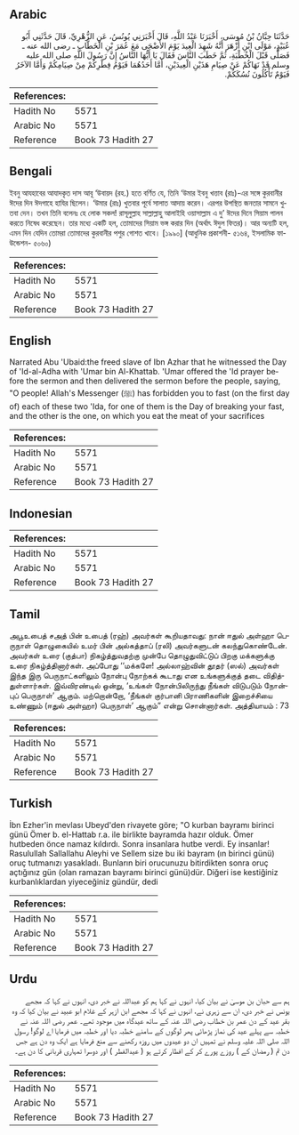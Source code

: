 ## Arabic


<div dir="rtl" lang="ar" style={{fontSize:'larger',backgroundColor:'#f8f9fa',padding:20}}>
حَدَّثَنَا حِبَّانُ بْنُ مُوسَى، أَخْبَرَنَا عَبْدُ اللَّهِ، قَالَ أَخْبَرَنِي يُونُسُ، عَنِ الزُّهْرِيِّ، قَالَ حَدَّثَنِي أَبُو عُبَيْدٍ، مَوْلَى ابْنِ أَزْهَرَ أَنَّهُ شَهِدَ الْعِيدَ يَوْمَ الأَضْحَى مَعَ عُمَرَ بْنِ الْخَطَّابِ ـ رضى الله عنه ـ فَصَلَّى قَبْلَ الْخُطْبَةِ، ثُمَّ خَطَبَ النَّاسَ فَقَالَ يَا أَيُّهَا النَّاسُ إِنَّ رَسُولَ اللَّهِ صلى الله عليه وسلم قَدْ نَهَاكُمْ عَنْ صِيَامِ هَذَيْنِ الْعِيدَيْنِ، أَمَّا أَحَدُهُمَا فَيَوْمُ فِطْرِكُمْ مِنْ صِيَامِكُمْ وَأَمَّا الآخَرُ فَيَوْمٌ تَأْكُلُونَ نُسُكَكُمْ‏.‏
</div>
<div style={{backgroundColor:'#f8f9fa',padding:20, marginBottom: 10}}><table> <thead> <tr> <th>References:</th> <th></th> </tr> </thead> <tbody><tr><td>Hadith No</td><td>5571</td></tr><tr><td>Arabic No</td><td>5571</td></tr><tr><td>Reference</td><td>Book 73 Hadith 27</td></tr></tbody></table></div>

## Bengali


<div dir="ltr" lang="bn" style={{fontSize:'larger',backgroundColor:'#f8f9fa',padding:20}}>
ইবনু আযহাবের আযাদকৃত দাস আবূ ‘উবায়দ (রহ.) হতে বর্ণিত যে, তিনি ‘উমার ইবনু খত্তাব (রাঃ)-এর সঙ্গে কুরবানীর ঈদের দিন ঈদগাহে হাযির ছিলেন। ‘উমার (রাঃ) খুতবার পূর্বে সালাত আদায় করেন। এরপর উপস্থিত জনতার সামনে খুতবা দেন। তখন তিনি বলেনঃ হে লোক সকল! রাসূলুল্লাহ সাল্লাল্লাহু আলাইহি ওয়াসাল্লাম এ দু’ ঈদের দিনে সিয়াম পালন করতে নিষেধ করেছেন। তার মধ্যে একটি হল, তোমাদের সিয়াম ভঙ্গ করার দিন (অর্থাৎ ঈদুল ফিতর)। আর অন্যটি হল, এমন দিন যেদিন তোমরা তোমাদের কুরবানীর পশুর গোশত খাবে। [১৯৯০] (আধুনিক প্রকাশনী- ৫১৬৪, ইসলামিক ফাউন্ডেশন- ৫০৬০)
</div>
<div style={{backgroundColor:'#f8f9fa',padding:20, marginBottom: 10}}><table> <thead> <tr> <th>References:</th> <th></th> </tr> </thead> <tbody><tr><td>Hadith No</td><td>5571</td></tr><tr><td>Arabic No</td><td>5571</td></tr><tr><td>Reference</td><td>Book 73 Hadith 27</td></tr></tbody></table></div>

## English


<div dir="ltr" lang="en" style={{fontSize:'larger',backgroundColor:'#f8f9fa',padding:20}}>
Narrated Abu 'Ubaid:the freed slave of Ibn Azhar that he witnessed the Day of 'Id-al-Adha with 'Umar bin Al-Khattab. 'Umar offered the 'Id prayer before the sermon and then delivered the sermon before the people, saying, "O people! Allah's Messenger (ﷺ) has forbidden you to fast (on the first day of) each of these two 'Ida, for one of them is the Day of breaking your fast, and the other is the one, on which you eat the meat of your sacrifices
</div>
<div style={{backgroundColor:'#f8f9fa',padding:20, marginBottom: 10}}><table> <thead> <tr> <th>References:</th> <th></th> </tr> </thead> <tbody><tr><td>Hadith No</td><td>5571</td></tr><tr><td>Arabic No</td><td>5571</td></tr><tr><td>Reference</td><td>Book 73 Hadith 27</td></tr></tbody></table></div>

## Indonesian


<div dir="ltr" lang="id" style={{fontSize:'larger',backgroundColor:'#f8f9fa',padding:20}}>

</div>
<div style={{backgroundColor:'#f8f9fa',padding:20, marginBottom: 10}}><table> <thead> <tr> <th>References:</th> <th></th> </tr> </thead> <tbody><tr><td>Hadith No</td><td>5571</td></tr><tr><td>Arabic No</td><td>5571</td></tr><tr><td>Reference</td><td>Book 73 Hadith 27</td></tr></tbody></table></div>

## Tamil


<div dir="ltr" lang="ta" style={{fontSize:'larger',backgroundColor:'#f8f9fa',padding:20}}>
அபூஉபைத் சஅத் பின் உபைத் (ரஹ்) அவர்கள் கூறியதாவது: நான் ஈதுல் அள்ஹா பெருநாள் தொழுகையில் உமர் பின் அல்கத்தாப் (ரலி) அவர்களுடன் கலந்துகொண்டேன். அவர்கள் உரை (குத்பா) நிகழ்த்துவதற்கு முன்பே தொழுதுவிட்டுப் பிறகு மக்களுக்கு உரை நிகழ்த்தினார்கள். அப்போது ‘‘மக்களே! அல்லாஹ்வின் தூதர் (ஸல்) அவர்கள் இந்த இரு பெருநாட்களிலும் நோன்பு நோற்கக் கூடாது என உங்களுக்குத் தடை விதித்துள்ளார்கள். இவ்விரண்டில் ஒன்று, ‘உங்கள் நோன்பிலிருந்து நீங்கள் விடுபடும் நோன்புப் பெருநாள்’ ஆகும். மற்றொன்றோ, ‘நீங்கள் குர்பானி பிராணிகளின் இறைச்சியை உண்ணும் (ஈதுல் அள்ஹா) பெருநாள்’ ஆகும்” என்று சொன்னார்கள். அத்தியாயம் : 73
</div>
<div style={{backgroundColor:'#f8f9fa',padding:20, marginBottom: 10}}><table> <thead> <tr> <th>References:</th> <th></th> </tr> </thead> <tbody><tr><td>Hadith No</td><td>5571</td></tr><tr><td>Arabic No</td><td>5571</td></tr><tr><td>Reference</td><td>Book 73 Hadith 27</td></tr></tbody></table></div>

## Turkish


<div dir="ltr" lang="tr" style={{fontSize:'larger',backgroundColor:'#f8f9fa',padding:20}}>
İbn Ezher'in mevlası Ubeyd'den rivayete göre; "O kurban bayramı birinci günü Ömer b. el-Hattab r.a. ile birlikte bayramda hazır olduk. Ömer hutbeden önce namaz kıldırdı. Sonra insanlara hutbe verdi. Ey insanlar! Rasulullah Sallallahu Aleyhi ve Sellem size bu iki bayram (ın birinci günü) oruç tutmanızı yasakladı. Bunların biri orucunuzu bitirdikten sonra oruç açtığınız gün (olan ramazan bayramı birinci günü)dür. Diğeri ise kestiğiniz kurbanlıklardan yiyeceğiniz gündür, dedi
</div>
<div style={{backgroundColor:'#f8f9fa',padding:20, marginBottom: 10}}><table> <thead> <tr> <th>References:</th> <th></th> </tr> </thead> <tbody><tr><td>Hadith No</td><td>5571</td></tr><tr><td>Arabic No</td><td>5571</td></tr><tr><td>Reference</td><td>Book 73 Hadith 27</td></tr></tbody></table></div>

## Urdu


<div dir="rtl" lang="ur" style={{fontSize:'larger',backgroundColor:'#f8f9fa',padding:20}}>
ہم سے حبان بن موسیٰ نے بیان کیا، انہوں نے کہا ہم کو عبداللہ نے خبر دی، انہوں نے کہا کہ مجھے یونس نے خبر دی، ان سے زہری نے، انہوں نے کہا کہ مجھے ابن ازہر کے غلام ابو عبید نے بیان کیا کہ وہ بقر عید کے دن عمر بن خطاب رضی اللہ عنہ کے ساتھ عیدگاہ میں موجود تھے۔ عمر رضی اللہ عنہ نے خطبہ سے پہلے عید کی نماز پڑھائی پھر لوگوں کے سامنے خطبہ دیا اور خطبہ میں فرمایا اے لوگو! رسول اللہ صلی اللہ علیہ وسلم نے تمہیں ان دو عیدوں میں روزہ رکھنے سے منع فرمایا ہے ایک وہ دن ہے جس دن تم ( رمضان کے ) روزے پورے کر کے افطار کرتے ہو ( عیدالفطر ) اور دوسرا تمہاری قربانی کا دن ہے۔
</div>
<div style={{backgroundColor:'#f8f9fa',padding:20, marginBottom: 10}}><table> <thead> <tr> <th>References:</th> <th></th> </tr> </thead> <tbody><tr><td>Hadith No</td><td>5571</td></tr><tr><td>Arabic No</td><td>5571</td></tr><tr><td>Reference</td><td>Book 73 Hadith 27</td></tr></tbody></table></div>